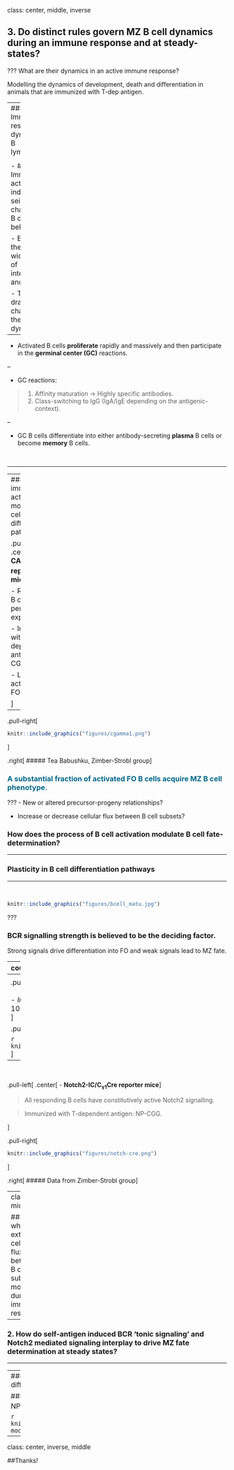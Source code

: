 
class: center, middle, inverse

## 3. Do distinct rules govern MZ B cell dynamics during an immune response and at steady-states?


???
What are their dynamics in an active immune response?

Modelling the dynamics of development, death and differentiation in animals that are immunized with T-dep antigen.

---
### Immune-response dynamics of B lymphocytes

<hr>

- #### Immune activation induces seismic changes in B cell behaviour.

  - Exposes them to a wide variety of interactions and stimuli.
 
  - Triggers dramatic changes in their dynamics.

--

- Activated B cells **proliferate** rapidly and massively and then participate in the **germinal center (GC)** reactions.

--


- GC reactions:

>  1. Affinity maturation $\rightarrow$ Highly specific antibodies.
>  2. Class-switching to IgG (IgA/IgE depending on the antigenic-context).

--


- GC B cells differentiate into either antibody-secreting **plasma** B cells or become **memory** B cells.

<br>
<hr>
---
###  Does immune activation modulate B cell differentiation pathways?
<hr>


.pull-left[
.center[
**CAR/C<sub>&gamma;1</sub>Cre reporter mice**
]

- Responding B cells permanently express CAR.

- Immunized with T-dependent antigen: NP-CGG.

- Leads to activation of FO B cells.

]

--

.pull-right[

```r

knitr::include_graphics("figures/cgamma1.png")
```
]

.right[
##### Tea Babushku, Zimber-Strobl group
]




<h3 style="color:#006789;">
A substantial fraction of activated FO B cells acquire MZ B cell phenotype.
</h3>


???
  - New or altered precursor-progeny relationships?

  - Increase or decrease cellular flux between B cell subsets?
  

### How does the process of B cell activation modulate B cell fate-determination?

---

### Plasticity in B cell differentiation pathways
<hr>


<br>

```r

knitr::include_graphics("figures/bcell_matu.jpg")
```

???

### BCR signalling strength is believed to be the deciding factor.
Strong signals drive differentiation into FO and weak signals lead to MZ fate. 
  
---
count: false

### Plasticity in B cell differentiation pathways
<hr>

<br>

```r

knitr::include_graphics("figures/bcell_matu2.jpg")
```


- Fully mature follicular (FO) and very early stage transitional (T1) B cells can also  develop into MZ B cells depending on the **Notch2** signal availability.
.right[
##### Lechner *et al.* Nat Comm 2021
]

???

### Factors governing B cell fate-determination remain unknown.  



---
<hr>


.pull-left[
<br> 
<br>
- *In vitro* stimulation of purified FO B cells results &asymp; 100 fold increase in Notch2 expression.
<br>
]


.pull-right[


```r

knitr::include_graphics("figures/notch2mfi.png")
```
]


--

<br>

.pull-left[
.center[
- **Notch2-IC/C<sub>&gamma;1</sub>Cre  reporter mice**
]

> All responding B cells have constitutively active Notch2 signalling.

> Immunized with T-dependent antigen: NP-CGG.

]



.pull-right[

```r

knitr::include_graphics("figures/notch-cre.png")
```
]

.right[
##### Data from Zimber-Strobl group
]

---
class: middle
<hr>

### 1. To what extent the cellular flux between B cell subset is modulated during an immune response?

--

### 2. How do self-antigen induced BCR 'tonic signaling' and Notch2 mediated signaling interplay to drive MZ fate determination at steady states?

<hr>
---
### Dynamical modelling of B cell differentiation during an immune response
<hr>

#### CAR/C<sub>&gamma;1</sub>Cre mice immunized with NP-CGG antigen.


```r

knitr::include_graphics("figures/immune-model.png")
```

---
class: center, inverse, middle

##Thanks!


